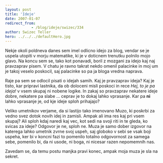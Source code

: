 ```yaml
---
layout: post
title: 'Ideje'
date: 2007-01-07
redirect_from: 
            - /blog/ideje/swizec/334
author: Swizec Teller
hero: ../../../defaultHero.jpg
---
```

Nekje okoli poldneva danes sem imel odlicno idejo za blog, vendar se je uspela utopiti v morju matematike, ki je v doticnem trenutku polnilo mojo glavo. Na koncu sem se, tako kot ponavadi, boril z mozgani za idejo kaj naj pravzaprav pisem. V chatu je ravno takrat nekdo omenil palacinke in moj um je takoj veselo poskocil, saj palacinke so pa ja bloga vredna naprava.

Raje pa sem se odlocil pisati o idejah samih. Kaj je pravzaprav ideja? Kaj je tisto, kar pripravi lastnika, da ob doloceni misli poskoci in rece _Hej, to je pa ideja!_ v vsem skupaj ni nobene logike. In zakaj so pravzaprav nekatere ideje dobre, nekatere pa slabe ... ceprav je to dokaj lahko vprasanje. Kar pa **ni** lahko vprasanje je, od kje ideje sploh prihajajo?

Veliko umetnikov verjame, da si lastijo tako imenovano Muzo, ki poskrbi za vedno svez dotok novih idej in zamisli. Ampak ali ima res kaj pri vsem skupaj? Ali sploh kdaj naredi kaj vec, kot sedi na svoji riti in te gleda, ko svicas za ideje? Odgovor je ne, sploh ne. Muza je samo dober izgovor na katerega lahko umetnik zvrne svoj uspeh, saj globoko v sebi se vsak boji uspeha, ker bi v koncni fazi to pomenilo totalno odgovornost za samega sebe, pomenilo bi, da ni usode, ni boga, ni nicesar razen nepomemnih nas.

Zavedam se, da temu postu manjka pravi konec, ampak moja muza je sla na sekret.